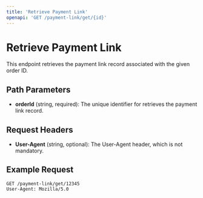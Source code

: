 ```yaml
---
title: 'Retrieve Payment Link'
openapi: 'GET /payment-link/get/{id}'
---
```


# Retrieve Payment Link

This endpoint retrieves the payment link record associated with the given order ID.

## Path Parameters

- **orderId** (string, required): The unique identifier for retrieves the payment link record.

## Request Headers

- **User-Agent** (string, optional): The User-Agent header, which is not mandatory.

## Example Request

```http
GET /payment-link/get/12345
User-Agent: Mozilla/5.0
